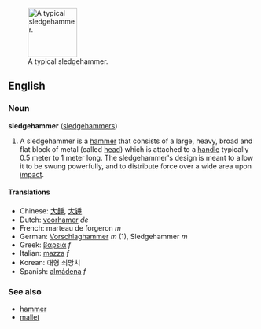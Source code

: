 [[Image:Sledgehammer.jpg|right|thumb|100px|A typical sledgehammer.]]
==English==
===Noun===
'''sledgehammer''' ([[sledgehammers]])

#A sledgehammer is a [[hammer]] that consists of a large, heavy, broad and flat block of metal (called [[head]]) which is attached to a [[handle]] typically 0.5 meter to 1 meter long. The sledgehammer's design is meant to allow it to be swung powerfully, and to distribute force over a wide area upon [[impact]].

====Translations====
*Chinese: [[大錘]], [[大锤]]
*Dutch: [[voorhamer]] ''de''
*French: marteau de forgeron ''m''
*German: [[Vorschlaghammer]] ''m'' (1), Sledgehammer ''m''
*Greek: [[βαρειά]] ''f''
*Italian: [[mazza]] ''f''
*Korean: 대형 쇠망치
*Spanish: [[almádena]] ''f''

===See also===
*[[hammer]]
*[[mallet]]

{{Wikipedia}}